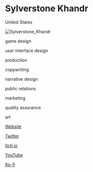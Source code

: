 # Sylverstone Khandr

<Location>

United States

</Location>

![Sylverstone_Khandr](./directory_images/Sylverstone_Khandr_v1.webp)

<Skills>

game design

user interface design

production

copywriting

narrative design

public relations

marketing

quality assurance

art

</Skills>

<Personal>

[Website](http://sylversedge.com/)

[Twitter](https://twitter.com/Sylverstone14)

[Itch.io](https://itch.io/SylverstoneKhandr)

[YouTube](https://youtube.com/SylverstoneKhandr)

[Ko-fi](https://www.ko-fi.com/SylverstoneKhandr)

</Personal>


